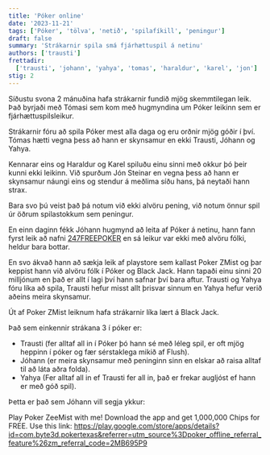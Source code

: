 ```yaml
---
title: 'Póker online'
date: '2023-11-21'
tags: ['Póker', 'tölva', 'netið', 'spilafíkill', 'peningur']
draft: false
summary: 'Strákarnir spila smá fjárhættuspil á netinu'
authors: ['trausti']
frettadir:
  ['trausti', 'johann', 'yahya', 'tomas', 'haraldur', 'karel', 'jon']
stig: 2
---
```



Síðustu svona 2 mánuðina hafa strákarnir fundið mjög skemmtilegan leik. 
Það byrjaði með Tómasi sem kom með hugmyndina um Póker leikinn sem er fjárhættuspilsleikur.


Strákarnir fóru að spila Póker mest alla daga og eru orðnir mjög góðir í því. 
Tómas hætti vegna þess að hann er skynsamur en ekki Trausti, Jóhann og Yahya.


Kennarar eins og Haraldur og Karel spiluðu einu sinni með okkur þó þeir kunni ekki leikinn.
Við spurðum Jón Steinar en vegna þess að hann er skynsamur náungi eins og stendur á meðlima síðu hans, þá neytaði hann strax.

Bara svo þú veist það þá notum við ekki alvöru pening, við notum önnur spil úr öðrum spilastokkum sem peningur.


En einn daginn fékk Jóhann hugmynd að leita af Póker á netinu, hann fann fyrst leik að nafni [247FREEPOKER](https://www.247freepoker.com/)
en sá leikur var ekki með alvöru fólki, heldur bara bottar.


En svo ákvað hann að sækja leik af playstore sem kallast Poker ZMist og þar keppist hann við alvöru fólk í Póker og Black Jack.
Hann tapaði einu sinni 20 milljónum en það er allt í lagi því hann safnar því bara aftur.
Trausti og Yahya fóru líka að spila, Trausti hefur misst allt þrisvar sinnum en Yahya hefur verið aðeins meira skynsamur.


Út af Poker ZMist leiknum hafa strákarnir líka lært á Black Jack.


Það sem einkennir strákana 3 í póker er:

- Trausti (fer alltaf all in í Póker þó hann sé með léleg spil, er oft mjög heppinn í póker og fær sérstaklega mikið af Flush).
- Jóhann (er meira skynsamur með peninginn sinn en elskar að raisa alltaf til að láta aðra folda).
- Yahya (Fer alltaf all in ef Trausti fer all in, það er frekar augljóst ef hann er með góð spil).


Þetta er það sem Jóhann vill segja ykkur:


Play Poker ZeeMist with me!
Download the app and get 1,000,000 Chips for FREE.
Use this link: https://play.google.com/store/apps/details?id=com.byte3d.pokertexas&referrer=utm_source%3Dpoker_offline_referral_feature%26zm_referral_code=2MB695P9


